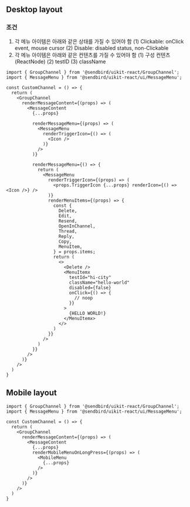 ## Desktop layout
### 조건 
1. 각 메뉴 아이템은 아래와 같은 상태를 가질 수 있어야 함
  (1) Clickable: onClick event, mouse cursor
  (2) Disable: disabled status, non-Clickable
2. 각 메뉴 아이템은 아래와 같은 컨텐츠를 가질 수 있어야 함
  (1) 구성 컨텐츠(ReactNode)
  (2) testID
  (3) className

```
import { GroupChannel } from '@sendbird/uikit-react/GroupChannel';
import { MessageMenu } from '@sendbird/uikit-react/ui/MessageMenu';

const CustomChannel = () => {
  return (
    <GroupChannel
      renderMessageContent={(props) => (
        <MessageContent
          {...props}

          renderMessageMenu={(props) => (
            <MessageMenu
              renderTriggerIcon={() => (
                <Icon />
              )}
            />
          )}
          
          renderMessageMenu={() => {
            return (
              <MessageMenu
                renderTriggerIcon={(props) => (
                  <props.TriggerIcon {...props} renderIcon={() => <Icon />} />
                )}
                renderMenuItems={(props) => {
                  const {
                    Delete,
                    Edit,
                    Resend,
                    OpenInChannel,
                    Thread,
                    Reply,
                    Copy,
                    MenuItem,
                  } = props.items;
                  return (
                    <>
                      <Delete />
                      <MenuItemx
                        testId="hi-city"
                        className="hello-world"
                        disabled={false}
                        onClick={() => {
                          // noop
                        }}
                      >
                        {HELLO WORLD!}
                      </MenuItemx>
                    </>
                  )
                }}
              />
            )
          }}
        />
      )}
    />
  )
}
```

## Mobile layout
```
import { GroupChannel } from '@sendbird/uikit-react/GroupChannel';
import { MessageMenu } from '@sendbird/uikit-react/ui/MessageMenu';

const CustomChannel = () => {
  return (
    <GroupChannel
      renderMessageContent={(props) => (
        <MessageContent
          {...props}
          renderMobileMenuOnLongPress={(props) => (
            <MobileMenu
              {...props}
            />
          )}
        />
      )}
    />
  )
}
```
